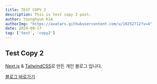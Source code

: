 ```yaml
---
title: TEST COPY 2
description: This is test copy 2 post.
author: Younghyun Kim
authorImg: "https://avatars.githubusercontent.com/u/10252712?v=4"
date: 2024-09-17
tag: ['test', 'copy2']
---
```


## Test Copy 2

[Next.js](https://nextjs.org/) & [TailwindCSS](https://tailwindcss.com/)로 만든 개인 블로그 입니다.

[블로그 바로가기](https://rdg1029.github.io/)